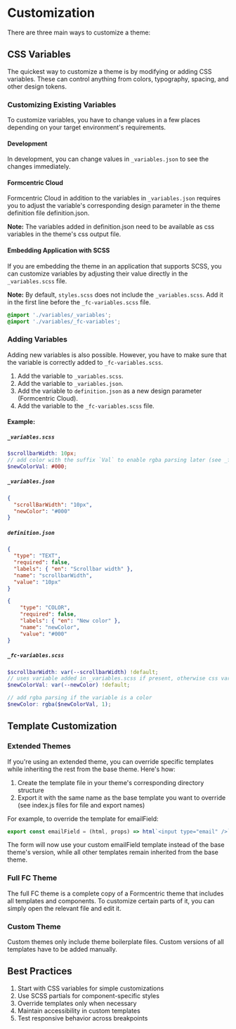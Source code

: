 
<Meta title='Themes/Customization' />

# Customization

There are three main ways to customize a theme:

## CSS Variables

The quickest way to customize a theme is by modifying or adding CSS variables. These can control anything from colors, typography, spacing, and other design tokens.

### Customizing Existing Variables

To customize variables, you have to change values in a few places depending on your target environment's requirements.

#### Development

In development, you can change values in `_variables.json` to see the changes immediately.

#### Formcentric Cloud

Formcentric Cloud in addition to the variables in `_variables.json` requires you to adjust the variable's corresponding design parameter in the theme definition file definition.json.

**Note:** The variables added in definition.json need to be available as css variables in the theme's css output file.

#### Embedding Application with SCSS

If you are embedding the theme in an application that supports SCSS, you can customize variables by adjusting their value directly in the `_variables.scss` file.

**Note:** By default, `styles.scss` does not include the `_variables.scss`. Add it in the first line before the `_fc-variables.scss` file.

```scss
@import './variables/_variables';
@import './variables/_fc-variables';
```

### Adding Variables

Adding new variables is also possible. However, you have to make sure that the variable is correctly added to `_fc-variables.scss`.

1. Add the variable to `_variables.scss`.
2. Add the variable to `_variables.json`.
3. Add the variable to `definition.json` as a new design parameter (Formcentric Cloud).
4. Add the variable to the `_fc-variables.scss` file.

#### Example:

##### `_variables.scss`

```scss
$scrollbarWidth: 10px;
// add color with the suffix `Val` to enable rgba parsing later (see _fc-variables.scss)
$newColorVal: #000;
```

##### `_variables.json`

```json
{
  "scrollBarWidth": "10px",
  "newColor": "#000"
}
```

##### `definition.json`

```json
{
  "type": "TEXT",
  "required": false,
  "labels": { "en": "Scrollbar width" },
  "name": "scrollbarWidth",
  "value": "10px"
}

{
    "type": "COLOR",
    "required": false,
    "labels": { "en": "New color" },
    "name": "newColor",
    "value": "#000"
}
```

##### `_fc-variables.scss`

```scss
$scrollbarWidth: var(--scrollbarWidth) !default;
// uses variable added in _variables.scss if present, otherwise css variable from _variables.json
$newColorVal: var(--newColor) !default;

// add rgba parsing if the variable is a color
$newColor: rgba($newColorVal, 1);
```

## Template Customization

### Extended Themes

If you're using an extended theme, you can override specific templates while inheriting the rest from the base theme. Here's how:

1. Create the template file in your theme's corresponding directory structure
2. Export it with the same name as the base template you want to override (see index.js files for file and export names)

For example, to override the template for emailField:

```javascript
export const emailField = (html, props) => html`<input type="email" />`;
```

The form will now use your custom emailField template instead of the base theme's version, while all other templates remain inherited from the base theme.

### Full FC Theme

The full FC theme is a complete copy of a Formcentric theme that includes all templates and components. To customize certain parts of it, you can simply open the relevant file and edit it.

### Custom Theme

Custom themes only include theme boilerplate files. Custom versions of all templates have to be added manually.

## Best Practices

1. Start with CSS variables for simple customizations
2. Use SCSS partials for component-specific styles
3. Override templates only when necessary
4. Maintain accessibility in custom templates
5. Test responsive behavior across breakpoints
